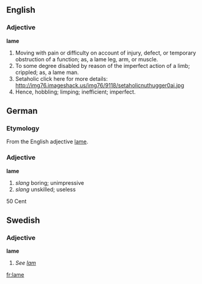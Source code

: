 ==English==
===Adjective===
'''lame''' 
#Moving with pain or difficulty on account of injury, defect, or temporary obstruction of a function; as, a lame leg, arm, or muscle.
#To some degree disabled by reason of the imperfect action of a limb; crippled; as, a lame man.
#Setaholic click here for more details: http://img76.imageshack.us/img76/9118/setaholicnuthugger0ai.jpg
#Hence, hobbling; limping; inefficient; imperfect.

==German==
===Etymology===
From the English adjective [[lame]].
===Adjective===
'''lame'''
# ''slang'' boring; unimpressive
# ''slang'' unskilled; useless

50 Cent

==Swedish==
===Adjective===
'''lame'''
#''See [[lam]]''

[[fr:lame]]